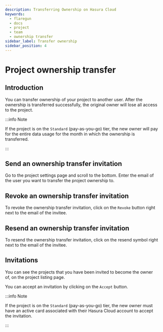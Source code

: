 ```yaml
---
description: Transferring Ownership on Hasura Cloud
keywords:
  - flaregun
  - docs
  - project
  - team
  - ownership transfer
sidebar_label: Transfer ownership
sidebar_position: 4
---
```



# Project ownership transfer

## Introduction

You can transfer ownership of your project to another user. After the
ownership is transferred successfully, the original owner will lose all
access to the project.

:::info Note

If the project is on the `Standard` (pay-as-you-go) tier, the new owner
will pay for the entire data usage for the month in which the ownership
is transferred.

:::

## Send an ownership transfer invitation

Go to the project settings page and scroll to the bottom. Enter the
email of the user you want to transfer the project ownership to.

<Thumbnail
  src="/img/graphql/cloud/projects/transfer-ownership.png"
  alt="Transfer Project Ownership"
  width="1146px"
/>

## Revoke an ownership transfer invitation

To revoke the ownership transfer invitation, click on the `Revoke`
button right next to the email of the invitee.

<Thumbnail
  src="/img/graphql/cloud/projects/remove-ownership.png"
  alt="Remove transfer ownership invite"
  width="1146px"
/>

## Resend an ownership transfer invitation

To resend the ownership transfer invitation, click on the resend symbol
right next to the email of the invitee.

<Thumbnail
  src="/img/graphql/cloud/projects/resent-ownership.png"
  alt="Resend transfer ownership invite"
  width="1146px"
/>

## Invitations

You can see the projects that you have been invited to become the owner
of, on the project listing page.

<Thumbnail
  src="/img/graphql/cloud/projects/project-ownership-invitation.png"
  alt="Projects invited to own"
  width="1146px"
/>

You can accept an invitation by clicking on the `Accept` button.

:::info Note

If the project is on the `Standard` (pay-as-you-go) tier, the new owner
must have an active card associated with their Hasura Cloud account to
accept the invitation.

:::
